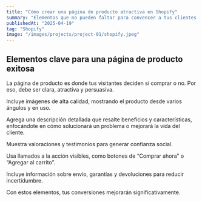 ```yaml
---
title: "Cómo crear una página de producto atractiva en Shopify"
summary: "Elementos que no pueden faltar para convencer a tus clientes y cerrar ventas."
publishedAt: "2025-04-19"
tag: "Shopify"
image: "/images/projects/project-01/shopify.jpeg"
---
```


## Elementos clave para una página de producto exitosa

La página de producto es donde tus visitantes deciden si comprar o no. Por eso, debe ser clara, atractiva y persuasiva.

Incluye imágenes de alta calidad, mostrando el producto desde varios ángulos y en uso.

Agrega una descripción detallada que resalte beneficios y características, enfocándote en cómo solucionará un problema o mejorará la vida del cliente.

Muestra valoraciones y testimonios para generar confianza social.

Usa llamados a la acción visibles, como botones de “Comprar ahora” o “Agregar al carrito”.

Incluye información sobre envío, garantías y devoluciones para reducir incertidumbre.

Con estos elementos, tus conversiones mejorarán significativamente.